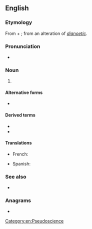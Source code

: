 {{also|dianetics}}
==English==
{{wikipedia}}

===Etymology===
From {{der|en|grc|διά||through}} + {{m|grc|νοῦς||mind}}; from an alteration of ''[[dianoetic]]''.

===Pronunciation===
* {{a|UK}} {{IPA|/daɪəˈnɛtɪks/|lang=en}}

===Noun===
{{en-noun|-}}

# {{l|en|A [[self-help]] system designed by {{w|L. Ron Hubbard}} which is chiefly employed today in [[Scientology]].}}

====Alternative forms====
* {{l|en|dianetics}}

====Derived terms====
* {{l|en|Dianetic}}
* {{l|en|Dianeticist}}

====Translations====
{{trans-top|self-help system now used in Scientology}}
* French: {{t+|fr|dianétique|f}}
{{trans-mid}}
* Spanish: {{t|es|dianética|f}}
{{trans-bottom}}

===See also===
* {{l|en|radionics}}

===Anagrams===
* {{anagrams|en|actinides|andesitic|indicates}}

{{C|en|Scientology}}

[[Category:en:Pseudoscience]]